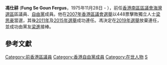 {{Infobox_officeholder
| name = 馮仕耕<br>Fung Se Goun Fergus
| image name =
| now1 = <!-- 注释出：[[File:Southern_District_logo.svg|20px]] --> [[南區區議會|南區區議會]]議員（[[海灣_(選區)|海灣選區]]）
| period1 = 2007年－2019年
|predecessor1  = [[楊孝華|楊孝華]]
|successor1    = 
| date of birth = {{birth_date_and_age|1975|11|28}}
| place of birth = 
| nationality = 
| occupation = 商人
| party = {{LIBP}}
| educate = 
| past = 
| residence = {{HKG}}[[香港島|香港島]][[赤柱|赤柱]]<ref>[https://www.gld.gov.hk/egazette/pdf/20151940e/cgn20151940125.pdf 憲報號外第19卷第40期]，香港政府</ref>
}}

'''馮仕耕''' ('''Fung Se Goun Fergus'''，1975年11月28日 - ），前任[[香港|香港]][[南區區議會|南區區議會]][[海灣_(選區)|海灣選區]]區議員、[[自由黨|自由黨]]成員。他在[[2007年香港區議會選舉|2007年香港區議會選舉]]以448票擊敗獨立人士[[梁思豪|梁思豪]]當選，其後[[2011年香港區議會選舉|2011年]]及[[2015年香港區議會選舉|2015年選舉]]成功連任。馮決定在[[2019年香港區議會選舉|2019年選舉]]放棄連任，並成功由黨友[[梁進_(自由黨)|梁進]]接棒。

{{start box}}
{{s-before|[[楊孝華|楊孝華]]}}
{{s-title|[[南區區議會|南區區議員（海灣）]]|2007年 - 2019年}}
{{s-after|[[梁進_(自由黨)|梁進]]}}
{{end}}
{{HK-poli-bio-stub}}

== 參考文獻 ==
{{reflist}}
[[Category:前香港區議員|Category:前香港區議員]]
[[Category:香港自由黨成員|Category:香港自由黨成員]]
[[Category:在世人物|Category:在世人物]]
[[Category:馮姓|S]]